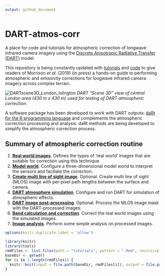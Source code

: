 ```yaml
---
output: github_document
---
```


# DART-atmos-corr
A place for code and tutorials for atmospheric correction of longwave infrared camera imagery using the [Discrete Anisotropic Radiative Transfer (DART)](http://www.cesbio.ups-tlse.fr/us/dart.html) model.

This repository is being constantly updated with [tutorials](tutorials) and [code](code) to give readers of Morrison *et al.* (2019) (in press) a hands-on guide to performing atmospheric and emissivity corrections for longwave infrared camera imagery across complex terrain.

![DARTscene3D_London_Islington](readme/DARTscene3D_London_Islington.PNG)
*DART "Scene 3D" view of central London area (430 m x 430 m) used for testing of DART atmospheric correction.*

A software package has been developed to work with DART outputs: [daRt for the R programming language](https://github.com/willmorrison1/daRt) and complements the atmospheric correction processing and analysis. daRt methods are being developed to simplify the atmospheric correction process. 

## Summary of atmospheric correction routine 

1. [**Real world images**](tutorials/Real-world-images). 
Defines the types of 'real world' images that are suitable for correction using this technique
2. [**Model world**](tutorials/Model-world). 
Configure a three-dimensional model world to interpret the sensors and faciliate the correction.
3. [**Create multi line of sight image**](tutorials/Multi-line-of-sight-images). 
Optional. Create multi line of sight (MLOS) image with per-pixel path lengths between the surface and camera.
4. [**DART atmosphere simulation**](tutorials/DART-simulation). 
Configure and run DART for simulation of atmospheric effects.
5. [**DART image post-processing**](tutorials/DART-simulation-post-processing). 
Optional. Process the MLOS image mask with the DART-processed images.
6. [**Band calculation and correction**](tutorials/Band-calculation). 
Correct the real world images using the simulated images.
7. [**Image analysis**](tutorials/Image-analysis). Perform some simple analysis on processed images.


```r
options(knitr.duplicate.label = 'allow')
```

```r
library(knitr)
library(tools)
rmdFiles <- list.files(path = "tutorials", pattern = ".Rmd", recursive = TRUE, full.names = TRUE)
baseDir <- getwd()
for (i in 1:length(rmdFiles)) {
  knitr::knit(input = file.path(baseDir, rmdFiles[i]), output = file.path(baseDir, dirname(rmdFiles[i]), "README.md"))
}
```